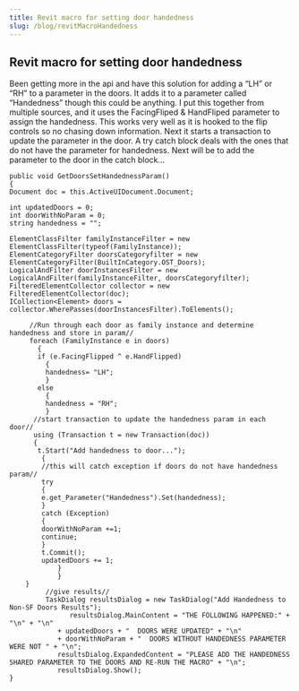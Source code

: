 ```yaml
---
title: Revit macro for setting door handedness
slug: /blog/revitMacroHandedness
---
```


## Revit macro for setting door handedness
Been getting more in the api and have this solution for adding a “LH” or “RH” to a parameter in the doors. It adds it to a parameter called “Handedness” though this could be anything. I put this together from multiple sources, and it uses the FacingFliped & HandFliped parameter to assign the handedness. This works very well as it is hooked to the flip controls so no chasing down information. Next it starts a transaction to update the parameter in the door. A try catch block deals with the ones that do not have the parameter for handedness. Next will be to add the parameter to the door in the catch block…

```CSharp
public void GetDoorsSetHandednessParam()
{	
Document doc = this.ActiveUIDocument.Document;

int updatedDoors = 0;
int doorWithNoParam = 0;
string handedness = "";
	           
ElementClassFilter familyInstanceFilter = new ElementClassFilter(typeof(FamilyInstance));
ElementCategoryFilter doorsCategoryfilter = new ElementCategoryFilter(BuiltInCategory.OST_Doors);
LogicalAndFilter doorInstancesFilter = new LogicalAndFilter(familyInstanceFilter, doorsCategoryfilter);
FilteredElementCollector collector = new FilteredElementCollector(doc);
ICollection<Element> doors = collector.WherePasses(doorInstancesFilter).ToElements();
			
     //Run through each door as family instance and determine handedness and store in param// 
     foreach (FamilyInstance e in doors)
       { 
       if (e.FacingFlipped ^ e.HandFlipped)
         {
         handedness= "LH";
         }
       else
         {
         handedness = "RH";
         }
      //start transaction to update the handedness param in each door//
      using (Transaction t = new Transaction(doc))
	  {
	   t.Start("Add handedness to door...");
		{
		//this will catch exception if doors do not have handedness param//
		try
		{
		e.get_Parameter("Handedness").Set(handedness);
		} 
		catch (Exception) 
		{
		doorWithNoParam +=1;
		continue;
		}
		t.Commit();
		updatedDoors += 1;
	        }
        	}
	}
         //give results//
         TaskDialog resultsDialog = new TaskDialog("Add Handedness to Non-SF Doors Results");
 		       resultsDialog.MainContent = "THE FOLLOWING HAPPENED:" + "\n" + "\n"
 			+ updatedDoors + "  DOORS WERE UPDATED" + "\n"
 			+ doorWithNoParam + "  DOORS WITHOUT HANDEDNESS PARAMETER WERE NOT " + "\n";
			resultsDialog.ExpandedContent = "PLEASE ADD THE HANDEDNESS SHARED PARAMETER TO THE DOORS AND RE-RUN THE MACRO" + "\n";
 			resultsDialog.Show();  
}
```
